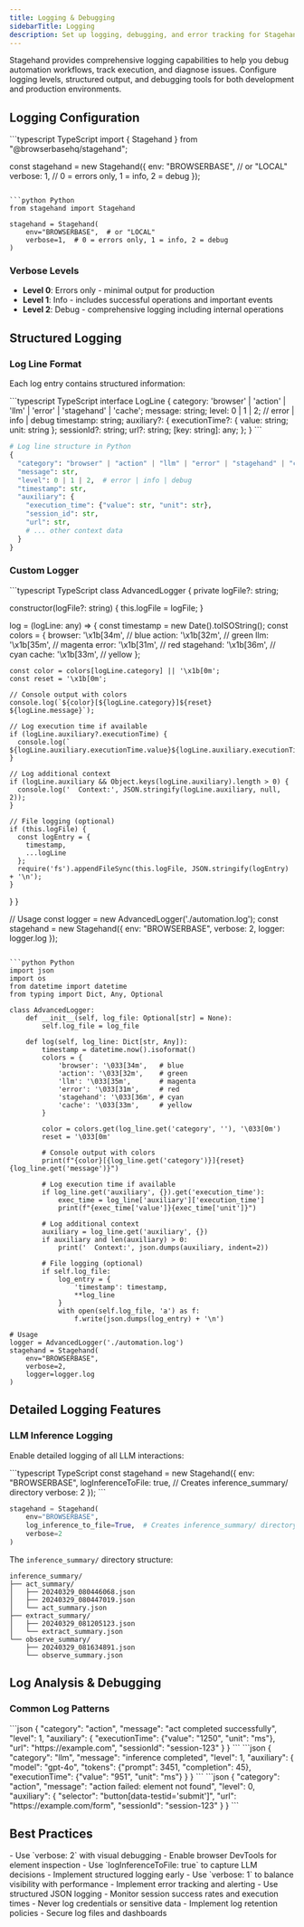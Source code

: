 ```yaml
---
title: Logging & Debugging
sidebarTitle: Logging
description: Set up logging, debugging, and error tracking for Stagehand workflows
---
```


Stagehand provides comprehensive logging capabilities to help you debug automation workflows, track execution, and diagnose issues. Configure logging levels, structured output, and debugging tools for both development and production environments.

## Logging Configuration

<CodeGroup>
```typescript TypeScript
import { Stagehand } from "@browserbasehq/stagehand";

const stagehand = new Stagehand({
  env: "BROWSERBASE", // or "LOCAL"
  verbose: 1, // 0 = errors only, 1 = info, 2 = debug
});
```

```python Python
from stagehand import Stagehand

stagehand = Stagehand(
    env="BROWSERBASE",  # or "LOCAL"
    verbose=1,  # 0 = errors only, 1 = info, 2 = debug
)
```
</CodeGroup>

### Verbose Levels

- **Level 0**: Errors only - minimal output for production
- **Level 1**: Info - includes successful operations and important events
- **Level 2**: Debug - comprehensive logging including internal operations

## Structured Logging

### Log Line Format

Each log entry contains structured information:

<CodeGroup>
```typescript TypeScript
interface LogLine {
  category: 'browser' | 'action' | 'llm' | 'error' | 'stagehand' | 'cache';
  message: string;
  level: 0 | 1 | 2; // error | info | debug
  timestamp: string;
  auxiliary?: {
    executionTime?: { value: string; unit: string };
    sessionId?: string;
    url?: string;
    [key: string]: any;
  };
}
```

```python Python
# Log line structure in Python
{
  "category": "browser" | "action" | "llm" | "error" | "stagehand" | "cache",
  "message": str,
  "level": 0 | 1 | 2,  # error | info | debug
  "timestamp": str,
  "auxiliary": {
    "execution_time": {"value": str, "unit": str},
    "session_id": str,
    "url": str,
    # ... other context data
  }
}
```
</CodeGroup>

### Custom Logger

<CodeGroup>
```typescript TypeScript
class AdvancedLogger {
  private logFile?: string;
  
  constructor(logFile?: string) {
    this.logFile = logFile;
  }
  
  log = (logLine: any) => {
    const timestamp = new Date().toISOString();
    const colors = {
      browser: '\x1b[34m', // blue
      action: '\x1b[32m',  // green
      llm: '\x1b[35m',     // magenta
      error: '\x1b[31m',   // red
      stagehand: '\x1b[36m', // cyan
      cache: '\x1b[33m',   // yellow
    };
    
    const color = colors[logLine.category] || '\x1b[0m';
    const reset = '\x1b[0m';
    
    // Console output with colors
    console.log(`${color}[${logLine.category}]${reset} ${logLine.message}`);
    
    // Log execution time if available
    if (logLine.auxiliary?.executionTime) {
      console.log(` ${logLine.auxiliary.executionTime.value}${logLine.auxiliary.executionTime.unit}`);
    }
    
    // Log additional context
    if (logLine.auxiliary && Object.keys(logLine.auxiliary).length > 0) {
      console.log('  Context:', JSON.stringify(logLine.auxiliary, null, 2));
    }
    
    // File logging (optional)
    if (this.logFile) {
      const logEntry = {
        timestamp,
        ...logLine
      };
      require('fs').appendFileSync(this.logFile, JSON.stringify(logEntry) + '\n');
    }
  }
}

// Usage
const logger = new AdvancedLogger('./automation.log');
const stagehand = new Stagehand({
  env: "BROWSERBASE",
  verbose: 2,
  logger: logger.log
});
```

```python Python
import json
import os
from datetime import datetime
from typing import Dict, Any, Optional

class AdvancedLogger:
    def __init__(self, log_file: Optional[str] = None):
        self.log_file = log_file
    
    def log(self, log_line: Dict[str, Any]):
        timestamp = datetime.now().isoformat()
        colors = {
            'browser': '\033[34m',   # blue
            'action': '\033[32m',    # green
            'llm': '\033[35m',       # magenta
            'error': '\033[31m',     # red
            'stagehand': '\033[36m', # cyan
            'cache': '\033[33m',     # yellow
        }
        
        color = colors.get(log_line.get('category', ''), '\033[0m')
        reset = '\033[0m'
        
        # Console output with colors
        print(f"{color}[{log_line.get('category')}]{reset} {log_line.get('message')}")
        
        # Log execution time if available
        if log_line.get('auxiliary', {}).get('execution_time'):
            exec_time = log_line['auxiliary']['execution_time']
            print(f"{exec_time['value']}{exec_time['unit']}")
        
        # Log additional context
        auxiliary = log_line.get('auxiliary', {})
        if auxiliary and len(auxiliary) > 0:
            print('  Context:', json.dumps(auxiliary, indent=2))
        
        # File logging (optional)
        if self.log_file:
            log_entry = {
                'timestamp': timestamp,
                **log_line
            }
            with open(self.log_file, 'a') as f:
                f.write(json.dumps(log_entry) + '\n')

# Usage
logger = AdvancedLogger('./automation.log')
stagehand = Stagehand(
    env="BROWSERBASE",
    verbose=2,
    logger=logger.log
)
```
</CodeGroup>

## Detailed Logging Features

### LLM Inference Logging

Enable detailed logging of all LLM interactions:

<CodeGroup>
```typescript TypeScript
const stagehand = new Stagehand({
  env: "BROWSERBASE",
  logInferenceToFile: true,  // Creates inference_summary/ directory
  verbose: 2
});
```

```python Python
stagehand = Stagehand(
    env="BROWSERBASE",
    log_inference_to_file=True,  # Creates inference_summary/ directory
    verbose=2
)
```
</CodeGroup>

The `inference_summary/` directory structure:
```
inference_summary/                   
├── act_summary/            
│   ├── 20240329_080446068.json    
│   ├── 20240329_080447019.json   
│   └── act_summary.json          
├── extract_summary/               
│   ├── 20240329_081205123.json    
│   └── extract_summary.json       
└── observe_summary/                
    ├── 20240329_081634891.json    
    └── observe_summary.json       
```

## Log Analysis & Debugging

### Common Log Patterns
<Tabs>
  <Tab title="Successful Action">
    ```json
    {
      "category": "action", 
      "message": "act completed successfully",
      "level": 1,
      "auxiliary": {
        "executionTime": {"value": "1250", "unit": "ms"},
        "url": "https://example.com",
        "sessionId": "session-123"
      }
    }
    ```
  </Tab>
  <Tab title="LLM Inference">
    ```json
    {
      "category": "llm",
      "message": "inference completed", 
      "level": 1,
      "auxiliary": {
        "model": "gpt-4o",
        "tokens": {"prompt": 3451, "completion": 45},
        "executionTime": {"value": "951", "unit": "ms"}
      }
    }
    ```
  </Tab>
  <Tab title="Error Example">
    ```json
    {
      "category": "action",
      "message": "action failed: element not found",
      "level": 0, 
      "auxiliary": {
        "selector": "button[data-testid='submit']",
        "url": "https://example.com/form",
        "sessionId": "session-123"
      }
    }
    ```
  </Tab>
</Tabs>

## Best Practices

<AccordionGroup>
<Accordion title="Development Environment">
- Use `verbose: 2` with visual debugging
- Enable browser DevTools for element inspection
- Use `logInferenceToFile: true` to capture LLM decisions
- Implement structured logging early
</Accordion>

<Accordion title="Production Environment">
- Use `verbose: 1` to balance visibility with performance
- Implement error tracking and alerting
- Use structured JSON logging
- Monitor session success rates and execution times
</Accordion>

<Accordion title="Security & Compliance">
- Never log credentials or sensitive data
- Implement log retention policies
- Secure log files and dashboards
</Accordion>
</AccordionGroup>